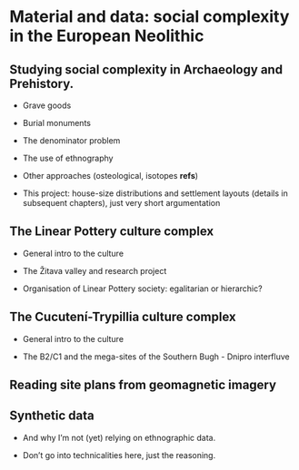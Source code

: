 # Material and data: social complexity in the European Neolithic

## Studying social complexity in Archaeology and Prehistory.

-   Grave goods

-   Burial monuments

-   The denominator problem

-   The use of ethnography

-   Other approaches (osteological, isotopes **refs**)

-   This project: house-size distributions and settlement layouts (details in subsequent chapters), just very short argumentation

## The Linear Pottery culture complex

-   General intro to the culture

-   The Žitava valley and research project

-   Organisation of Linear Pottery society: egalitarian or hierarchic?

## The Cucutení-Trypillia culture complex

-   General intro to the culture

-   The B2/C1 and the mega-sites of the Southern Bugh - Dnipro interfluve

## Reading site plans from geomagnetic imagery

## Synthetic data

-   And why I'm not (yet) relying on ethnographic data.

-   Don't go into technicalities here, just the reasoning.
